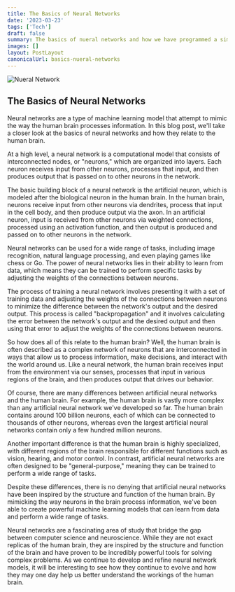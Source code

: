 ```yaml
---
title: The Basics of Neural Networks
date: '2023-03-23'
tags: ['Tech']
draft: false
summary: The basics of nueral networks and how we have programmed a simple human brain!
images: []
layout: PostLayout
canonicalUrl: basics-nueral-networks
---
```


<img className="inline" src="/static/images/Blog/nn.jpeg" alt="Nueral Network" />

## The Basics of Neural Networks

Neural networks are a type of machine learning model that attempt to mimic the way the human brain processes information. In this blog post, we'll take a closer look at the basics of neural networks and how they relate to the human brain.

At a high level, a neural network is a computational model that consists of interconnected nodes, or "neurons," which are organized into layers. Each neuron receives input from other neurons, processes that input, and then produces output that is passed on to other neurons in the network.

The basic building block of a neural network is the artificial neuron, which is modeled after the biological neuron in the human brain. In the human brain, neurons receive input from other neurons via dendrites, process that input in the cell body, and then produce output via the axon. In an artificial neuron, input is received from other neurons via weighted connections, processed using an activation function, and then output is produced and passed on to other neurons in the network.

Neural networks can be used for a wide range of tasks, including image recognition, natural language processing, and even playing games like chess or Go. The power of neural networks lies in their ability to learn from data, which means they can be trained to perform specific tasks by adjusting the weights of the connections between neurons.

The process of training a neural network involves presenting it with a set of training data and adjusting the weights of the connections between neurons to minimize the difference between the network's output and the desired output. This process is called "backpropagation" and it involves calculating the error between the network's output and the desired output and then using that error to adjust the weights of the connections between neurons.

So how does all of this relate to the human brain? Well, the human brain is often described as a complex network of neurons that are interconnected in ways that allow us to process information, make decisions, and interact with the world around us. Like a neural network, the human brain receives input from the environment via our senses, processes that input in various regions of the brain, and then produces output that drives our behavior.

Of course, there are many differences between artificial neural networks and the human brain. For example, the human brain is vastly more complex than any artificial neural network we've developed so far. The human brain contains around 100 billion neurons, each of which can be connected to thousands of other neurons, whereas even the largest artificial neural networks contain only a few hundred million neurons.

Another important difference is that the human brain is highly specialized, with different regions of the brain responsible for different functions such as vision, hearing, and motor control. In contrast, artificial neural networks are often designed to be "general-purpose," meaning they can be trained to perform a wide range of tasks.

Despite these differences, there is no denying that artificial neural networks have been inspired by the structure and function of the human brain. By mimicking the way neurons in the brain process information, we've been able to create powerful machine learning models that can learn from data and perform a wide range of tasks.

Neural networks are a fascinating area of study that bridge the gap between computer science and neuroscience. While they are not exact replicas of the human brain, they are inspired by the structure and function of the brain and have proven to be incredibly powerful tools for solving complex problems. As we continue to develop and refine neural network models, it will be interesting to see how they continue to evolve and how they may one day help us better understand the workings of the human brain.